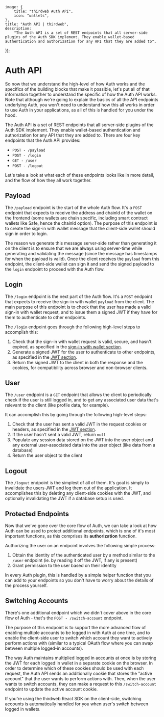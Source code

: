
	image: {
		title: "thirdweb Auth API",
		icon: "wallets",
	},
	title: "Auth API | thirdweb",
	description:
		"The Auth API is a set of REST endpoints that all server-side plugins of the Auth SDK implement. They enable wallet-based authentication and authorization for any API that they are added to",
});

# Auth API

So now that we understand the high-level of how Auth works and the specifics of the building blocks that make it possible, let's put all of that information together to understand the specific of how the Auth API works. Note that although we're going to explain the basics of all the API endpoints underlying Auth, you won't need to understand how this all works in order to use Auth in your applications, as all of this is handled for you under the hood.

The Auth API is a set of REST endpoints that all server-side plugins of the Auth SDK implement. They enable wallet-based authentication and authorization for any API that they are added to. There are four key endpoints that the Auth API provides:

- `POST - /payload`
- `POST - /login`
- `GET - /user`
- `POST - /logout`

Let's take a look at what each of these endpoints looks like in more detail, and the flow of how they all work together.

## Payload

<DocImage src={authAPIImage0} />

The `/payload` endpoint is the start of the whole Auth flow. It's a `POST` endpoint that expects to receive the address and chainId of the wallet on the frontend (some wallets are chain specific, including smart contract wallets like Safe, hence the chainId option). The purpose of this endpoint is to create the sign-in with wallet message that the client-side wallet should sign in order to login.

The reason we generate this message server-side rather than generating it on the client is to ensure that we are always using server-time while generating and validating the message (since the message has timestamps for when the payload is valid). Once the client receives the `payload` from this endpoint, the client-side wallet can sign it and send the signed payload to the `login` endpoint to proceed with the Auth flow.

## Login

<DocImage src={authAPIImage1} />

The `/login` endpoint is the next part of the Auth flow. It's a `POST` endpoint that expects to receive the sign-in with wallet `payload` from the client. The main purpose of this endpoint is to check that the user has made a valid sign-in with wallet request, and to issue them a signed JWT if they have for them to authenticate to other endpoints.

The `/login` endpoint goes through the following high-level steps to accomplish this:

1. Check that the sign-in with wallet request is valid, secure, and hasn't expired, as specified in the [sign-in with wallet section](/wallets/auth/how-it-works/siwe).
2. Generate a signed JWT for the user to authenticate to other endpoints, as specified in the [JWT section](/wallets/auth/how-it-works/jwt).
3. Return the signed JWT to the client in both the response and the cookies, for compatibility across browser and non-browser clients.

## User

<DocImage src={authAPIImage2} />

The `/user` endpoint is a `GET` endpoint that allows the client to periodically check if the user is still logged in, and to get any associated user data that's relevant to the client (like profile data, for example).

It can accomplish this by going through the following high-level steps:

1. Check that the user has sent a valid JWT in the request cookies or headers, as specified in the [JWT section](/wallets/auth/how-it-works/jwt).
2. If the user hasn't sent a valid JWT, return `null`
3. Populate any session data stored on the JWT into the user object and any external user-associated data into the user object (like data from a database)
4. Return the user object to the client

## Logout

<DocImage src={authAPIImage3} />

The `/logout` endpoint is the simplest of all of them. It's goal is simply to invalidate the users JWT and log them out of the application. It accomplishes this by deleting any client-side cookies with the JWT, and optionally invalidating the JWT if a database setup is used.

## Protected Endpoints

<DocImage src={authAPIImage4} />

Now that we've gone over the core flow of Auth, we can take a look at how Auth can be used to protect additional endpoints, which is one of it's most important functions, as this comprises its **authorization** function.

Authorizing the user on an endpoint involves the following simple process:

1. Obtain the identity of the authenticated user by a method similar to the `/user` endpoint (ie. by reading it off the JWT, if any is present)
2. Grant permission to the user based on their identity

In every Auth plugin, this is handled by a simple helper function that you can add to your endpoints so you don't have to worry about the details of the process yourself.

## Switching Accounts

There's one additional endpoint which we didn't cover above in the core flow of Auth - that's the `POST - /switch-account` endpoint.

The purpose of this endpoint is to support the more advanced flow of enabling multiple accounts to be logged in with Auth at one time, and to enable the client-side user to switch which account they want to actively perform actions with (similar to a typical OAuth flow where you can swap between multiple logged-in accounts).

The way Auth maintains multiplied logged in accounts at once is by storing the JWT for each logged in wallet in a separate cookie on the browser. In order to determine which of these cookies should be used with each request, the Auth API sends an additionally cookie that stores the "active account" that the user wants to perform actions with. Then, when the user wants to switch accounts, they can make a request to this `/switch-account` endpoint to update the active account cookie.

If you're using the thirdweb React SDK on the client-side, switching accounts is automatically handled for you when user's switch between logged in wallets.
